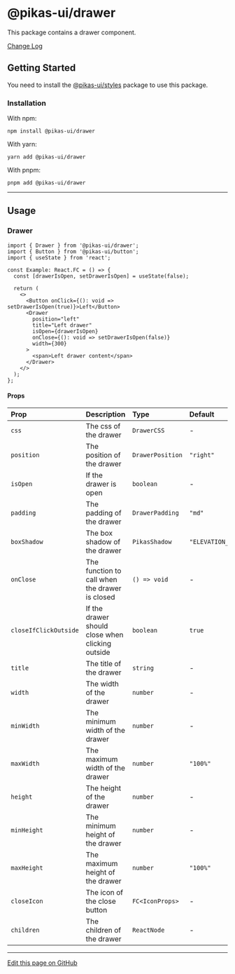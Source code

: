 

<NextSeo title="Drawer" />

# @pikas-ui/drawer

This package contains a drawer component.

<a href="https://github.com/Achaak/pikas/blob/main/packages/ui/drawer/CHANGELOG.md">
  Change Log
</a>

## Getting Started

You need to install the <a href={stylesLink}>@pikas-ui/styles</a> package to use this package.

### Installation

With npm:

```
npm install @pikas-ui/drawer
```

With yarn:

```
yarn add @pikas-ui/drawer
```

With pnpm:

```
pnpm add @pikas-ui/drawer
```

---

## Usage

### Drawer

<DrawerExample />

```tsx
import { Drawer } from '@pikas-ui/drawer';
import { Button } from '@pikas-ui/button';
import { useState } from 'react';

const Example: React.FC = () => {
  const [drawerIsOpen, setDrawerIsOpen] = useState(false);

  return (
    <>
      <Button onClick={(): void => setDrawerIsOpen(true)}>Left</Button>
      <Drawer
        position="left"
        title="Left drawer"
        isOpen={drawerIsOpen}
        onClose={(): void => setDrawerIsOpen(false)}
        width={300}
      >
        <span>Left drawer content</span>
      </Drawer>
    </>
  );
};
```

#### Props

| Prop                  | Description                                      | Type             | Default         |
| :-------------------- | :----------------------------------------------- | :--------------- | :-------------- |
| `css`                 | The css of the drawer                            | `DrawerCSS`      | -               |
| `position`            | The position of the drawer                       | `DrawerPosition` | `"right"`       |
| `isOpen`              | If the drawer is open                            | `boolean`        | -               |
| `padding`             | The padding of the drawer                        | `DrawerPadding`  | `"md"`          |
| `boxShadow`           | The box shadow of the drawer                     | `PikasShadow`    | `"ELEVATION_2"` |
| `onClose`             | The function to call when the drawer is closed   | `() => void`     | -               |
| `closeIfClickOutside` | If the drawer should close when clicking outside | `boolean`        | `true`          |
| `title`               | The title of the drawer                          | `string`         | -               |
| `width`               | The width of the drawer                          | `number`         | -               |
| `minWidth`            | The minimum width of the drawer                  | `number`         | -               |
| `maxWidth`            | The maximum width of the drawer                  | `number`         | `"100%"`        |
| `height`              | The height of the drawer                         | `number`         | -               |
| `minHeight`           | The minimum height of the drawer                 | `number`         | -               |
| `maxHeight`           | The maximum height of the drawer                 | `number`         | `"100%"`        |
| `closeIcon`           | The icon of the close button                     | `FC<IconProps>`  | -               |
| `children`            | The children of the drawer                       | `ReactNode`      | -               |

---

[Edit this page on GitHub](https://github.com/Achaak/pikas/blob/main/apps/docs-ui/pages/components/drawer.mdx)
